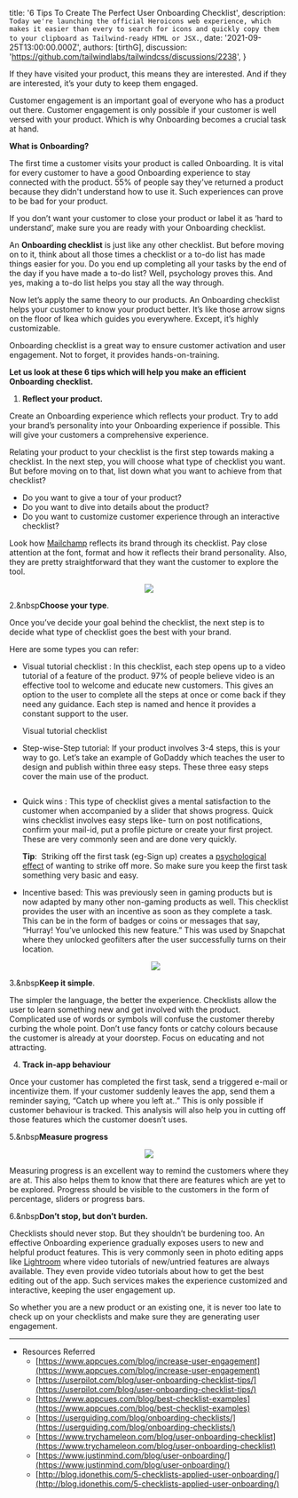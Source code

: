 
  title: '6 Tips To Create The Perfect User Onboarding Checklist',
  description: `Today we're launching the official Heroicons web experience, which makes it easier than every to search for icons and quickly copy them to your clipboard as Tailwind-ready HTML or JSX.`,
  date: '2021-09-25T13:00:00.000Z',
  authors: [tirthG],
  discussion: 'https://github.com/tailwindlabs/tailwindcss/discussions/2238',
}


If they have visited your product, this means they are interested. And if they are interested, it’s your duty to keep them engaged.

Customer engagement is an important goal of everyone who has a product out there. Customer engagement is only possible if your customer is well versed with your product. Which is why Onboarding becomes a crucial task at hand.

<!--more-->

**What is Onboarding?**

The first time a customer visits your product is called Onboarding. It is vital for every customer to have a good Onboarding experience to stay connected with the product. 55% of people say they've returned a product because they didn't understand how to use it. Such experiences can prove to be bad for your product.

If you don’t want your customer to close your product or label it as ‘hard to understand’, make sure you are ready with your Onboarding checklist.

An **Onboarding checklist** is just like any other checklist. But before moving on to it, think about all those times a checklist or a to-do list has made things easier for you. Do you end up completing all your tasks by the end of the day if you have made a to-do list? Well, psychology proves this. And yes, making a to-do list helps you stay all the way through.

Now let’s apply the same theory to our products. An Onboarding checklist helps your customer to know your product better. It’s like those arrow signs on the floor of Ikea which guides you everywhere. Except, it’s highly customizable.

Onboarding checklist is a great way to ensure customer activation and user engagement. Not to forget, it provides hands-on-training.

**Let us look at these 6 tips which will help you make an efficient Onboarding checklist.**

1. **Reflect your product.**

Create an Onboarding experience which reflects your product. Try to add your brand’s personality into your Onboarding experience if possible. This will give your customers a comprehensive experience.

Relating your product to your checklist is the first step towards making a checklist. In the next step, you will choose what type of checklist you want. But before moving on to that, list down what you want to achieve from that checklist?

- Do you want to give a tour of your product?
- Do you want to dive into details about the product?
- Do you want to customize customer experience through an interactive checklist?

Look how [Mailchamp](https://mailchimp.com/) reflects its brand through its checklist. Pay close attention at the font, format and how it reflects their brand personality. Also, they are pretty straightforward that they want the customer to explore the tool.

<div align='center'>
<img  src={image} />
</div>

2.&nbsp**Choose your type**.

Once you’ve decide your goal behind the checklist, the next step is to decide what type of checklist goes the best with your brand.

Here are some types you can refer:

- Visual tutorial checklist : In this checklist, each step opens up to a video tutorial of a feature of the product. 97% of people believe video is an effective tool to welcome and educate new customers. This gives an option to the user to complete all the steps at once or come back if they need any guidance. Each step is named and hence it provides a constant support to the user.

    Visual tutorial checklist

- Step-wise-Step tutorial: If your product involves 3-4 steps, this is your way to go. Let’s take an example of GoDaddy which teaches the user to design and publish within three easy steps. These three easy steps cover the main use of the product.

    <img src={image2} alt="" />

- Quick wins : This type of checklist gives a mental satisfaction to the customer when accompanied by a slider that shows progress. Quick wins checklist involves easy steps like- turn on post notifications, confirm your mail-id, put a profile picture or create your first project. These are very commonly seen and are done very quickly.

    **Tip**:  Striking off the first task (eg-Sign up) creates a [psychological effect](https://zapier.com/blog/endowed-progress-effect/) of wanting to strike off more. So make sure you keep the first task something very basic and easy. 

- Incentive based: This was previously seen in gaming products but is now adapted by many other non-gaming products as well. This checklist provides the user with an incentive as soon as they complete a task. This can be in the form of badges or coins or messages that say, “Hurray! You’ve unlocked this new feature.” This was used by Snapchat where they unlocked geofilters after the user successfully turns on their location.

   <div align='center'>
   <img align="center" src={image3} />
   </div>

3.&nbsp**Keep it simple**.

The simpler the language, the better the experience. Checklists allow the user to learn something new and get involved with the product. Complicated use of words or symbols will confuse the customer thereby curbing the whole point. Don’t use fancy fonts or catchy colours because the customer is already at your doorstep. Focus on educating and not attracting.

4. **Track in-app behaviour**

Once your customer has completed the first task, send a triggered e-mail or incentivize them. If your customer suddenly leaves the app, send them a reminder saying, “Catch up where you left at..” This is only possible if customer behaviour is tracked. This analysis will also help you in cutting off those features which the customer doesn’t uses.

5.&nbsp**Measure progress**
<div align='center'>
<img align="center" src={measureImg} />
</div>

Measuring progress is an excellent way to remind the customers where they are at. This also helps them to know that there are features which are yet to be explored. Progress should be visible to the customers in the form of percentage, sliders or progress bars.

6.&nbsp**Don’t stop, but don’t burden.**

Checklists should never stop. But they shouldn’t be burdening too. An effective Onboarding experience gradually exposes users to new and helpful product features. This is very commonly seen in photo editing apps like [Lightroom](https://lightroom.adobe.com/) where video tutorials of new/untried features are always available. They even provide video tutorials about how to get the best editing out of the app. Such services makes the experience customized and interactive, keeping the user engagement up. 

So whether you are a new product or an existing one, it is never too late to check up on your checklists and make sure they are generating user engagement.

---

- Resources Referred
    - [https://www.appcues.com/blog/increase-user-engagement](https://www.appcues.com/blog/increase-user-engagement)
    - [https://userpilot.com/blog/user-onboarding-checklist-tips/](https://userpilot.com/blog/user-onboarding-checklist-tips/)
    - [https://www.appcues.com/blog/best-checklist-examples](https://www.appcues.com/blog/best-checklist-examples)
    - [https://userguiding.com/blog/onboarding-checklists/](https://userguiding.com/blog/onboarding-checklists/)
    - [https://www.trychameleon.com/blog/user-onboarding-checklist](https://www.trychameleon.com/blog/user-onboarding-checklist)
    - [https://www.justinmind.com/blog/user-onboarding/](https://www.justinmind.com/blog/user-onboarding/)
    - [http://blog.idonethis.com/5-checklists-applied-user-onboarding/](http://blog.idonethis.com/5-checklists-applied-user-onboarding/)  

